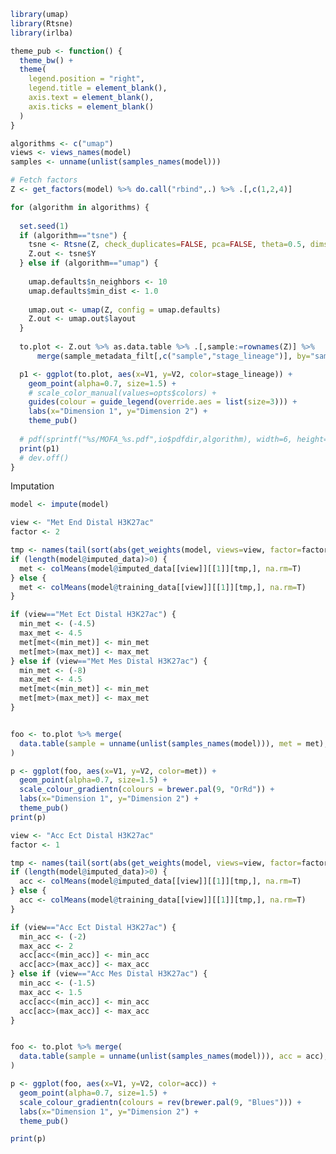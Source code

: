 ```r
library(umap)
library(Rtsne)
library(irlba)
```

```r
theme_pub <- function() {
  theme_bw() +
  theme(
    legend.position = "right",
    legend.title = element_blank(),
    axis.text = element_blank(),
    axis.ticks = element_blank()
  )
}
```

```r
algorithms <- c("umap")
views <- views_names(model)
samples <- unname(unlist(samples_names(model)))
```

<!-- Non-linear dimensionality reduction from MOFA factors -->
```r
# Fetch factors
Z <- get_factors(model) %>% do.call("rbind",.) %>% .[,c(1,2,4)]

for (algorithm in algorithms) {
  
  set.seed(1)
  if (algorithm=="tsne") {
    tsne <- Rtsne(Z, check_duplicates=FALSE, pca=FALSE, theta=0.5, dims=2)
    Z.out <- tsne$Y
  } else if (algorithm=="umap") {
    
    umap.defaults$n_neighbors <- 10
    umap.defaults$min_dist <- 1.0
    
    umap.out <- umap(Z, config = umap.defaults)
    Z.out <- umap.out$layout
  }
  
  to.plot <- Z.out %>% as.data.table %>% .[,sample:=rownames(Z)] %>%
      merge(sample_metadata_filt[,c("sample","stage_lineage")], by="sample")

  p1 <- ggplot(to.plot, aes(x=V1, y=V2, color=stage_lineage)) +
    geom_point(alpha=0.7, size=1.5) +
    # scale_color_manual(values=opts$colors) +
    guides(colour = guide_legend(override.aes = list(size=3))) +
    labs(x="Dimension 1", y="Dimension 2") +
    theme_pub()
  
  # pdf(sprintf("%s/MOFA_%s.pdf",io$pdfdir,algorithm), width=6, height=5.5, useDingbats = F)
  print(p1)
  # dev.off()
}
```

Imputation
```r

model <- impute(model)
```

```r
view <- "Met End Distal H3K27ac"
factor <- 2

tmp <- names(tail(sort(abs(get_weights(model, views=view, factor=factor)[[1]][,1])), n=50))
if (length(model@imputed_data)>0) {
  met <- colMeans(model@imputed_data[[view]][[1]][tmp,], na.rm=T)
} else {
  met <- colMeans(model@training_data[[view]][[1]][tmp,], na.rm=T)
}

if (view=="Met Ect Distal H3K27ac") {
  min_met <- (-4.5)
  max_met <- 4.5
  met[met<(min_met)] <- min_met
  met[met>(max_met)] <- max_met
} else if (view=="Met Mes Distal H3K27ac") {
  min_met <- (-8)
  max_met <- 4.5
  met[met<(min_met)] <- min_met
  met[met>(max_met)] <- max_met
}


foo <- to.plot %>% merge(
  data.table(sample = unname(unlist(samples_names(model))), met = met), by="sample"
)

p <- ggplot(foo, aes(x=V1, y=V2, color=met)) +
  geom_point(alpha=0.7, size=1.5) +
  scale_colour_gradientn(colours = brewer.pal(9, "OrRd")) +
  labs(x="Dimension 1", y="Dimension 2") +
  theme_pub() 
print(p)
```

```r
view <- "Acc Ect Distal H3K27ac"
factor <- 1

tmp <- names(tail(sort(abs(get_weights(model, views=view, factor=factor)[[1]][,1])), n=50))
if (length(model@imputed_data)>0) {
  acc <- colMeans(model@imputed_data[[view]][[1]][tmp,], na.rm=T)
} else {
  acc <- colMeans(model@training_data[[view]][[1]][tmp,], na.rm=T)
}

if (view=="Acc Ect Distal H3K27ac") {
  min_acc <- (-2)
  max_acc <- 2
  acc[acc<(min_acc)] <- min_acc
  acc[acc>(max_acc)] <- max_acc
} else if (view=="Acc Mes Distal H3K27ac") {
  min_acc <- (-1.5)
  max_acc <- 1.5
  acc[acc<(min_acc)] <- min_acc
  acc[acc>(max_acc)] <- max_acc
}


foo <- to.plot %>% merge(
  data.table(sample = unname(unlist(samples_names(model))), acc = acc), by="sample"
)

p <- ggplot(foo, aes(x=V1, y=V2, color=acc)) +
  geom_point(alpha=0.7, size=1.5) +
  scale_colour_gradientn(colours = rev(brewer.pal(9, "Blues"))) +
  labs(x="Dimension 1", y="Dimension 2") +
  theme_pub() 

print(p)
```


